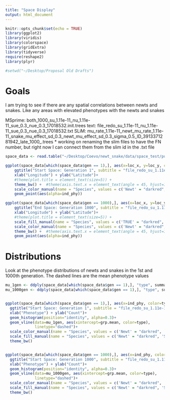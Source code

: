 ```yaml
---
title: "Space Display"
output: html_document
---
```


```r
knitr::opts_chunk$set(echo = TRUE)
library(ggplot2)
library(viridis)
library(colorspace)
library(gridExtra)
library(tidyverse)
require(reshape2)
library(plyr)

#setwd("~/Desktop/Proposal Old Drafts")
```

# Goals

I am trying to see if there are any spatial correlations between newts and snakes. Like any areas with elevated phenotypes with the newts and snakes

MSprime: both_1000_su_1.11e-11_nu_1.11e-11_sue_0.3_nue_0.3_17018532.init.trees
text: file_redo_su_1.11e-11_nu_1.11e-11_sue_0.3_nue_0.3_17018532.txt
SLiM: mu_rate_1.11e-11_newt_mu_rate_1.11e-11_snake_mu_effect_sd_0.3_newt_mu_effect_sd_0.3_sigma_0.5_ID_3913371281942_late_1000_.trees
* working on renaming the slim files to have the FN number, but right now I can connect them from the slim id in the .txt file

```r
space_data <- read.table("~/Desktop/Coevo/newt_snake/data/space_test/pulled_info_test.txt", header = TRUE)

ggplot(space_data[which(space_data$gen == 1),], aes(x=loc_x, y=loc_y, color=type)) +
    ggtitle("Start Space: Generation 1", subtitle = "file_redo_su_1.11e-11_nu_1.11e-11_sue_0.3_nue_0.3_17018532.txt") +
    xlab("Longitude") + ylab("Latitude")+
    #theme(plot.title = element_text(size=5)) +
    theme_bw() +  #theme(axis.text.x = element_text(angle = 45, hjust=1, size = 8))+
    scale_color_manual(name = "Species", values = c('Newt' = "darkred", 'Snake' = "steelblue"), labels=c("Snakes", "Newts"))+
    geom_point(aes(alpha=ind_phy))

ggplot(space_data[which(space_data$gen == 1000),], aes(x=loc_x, y=loc_y, color=type)) +
    ggtitle("End Space: Generation 1000", subtitle = "file_redo_su_1.11e-11_nu_1.11e-11_sue_0.3_nue_0.3_17018532.txt") +
    xlab("Longitude") + ylab("Latitude")+
    #theme(plot.title = element_text(size=5)) +
    scale_fill_manual(name = "Species", values = c('TRUE' = "darkred", 'FALSE' = "steelblue"), labels=c("Snakes", "Newts"))+
    scale_color_manual(name = "Species", values = c('Newt' = "darkred", 'Snake' = "steelblue"), labels=c("Snakes", "Newts"))+
    theme_bw() +  #theme(axis.text.x = element_text(angle = 45, hjust=1, size = 8))+
    geom_point(aes(alpha=ind_phy))

```
# Distributions 

Look at the phenotype distributions of newts and snakes in the 1st and 1000th generation. The dashed lines are the mean phenotype values 

```r

mu_1gen <- ddply(space_data[which(space_data$gen == 1),], "type", summarise, grp.mean=mean(ind_phy))
mu_1000gen <- ddply(space_data[which(space_data$gen == 1),], "type", summarise, grp.mean=mean(ind_phy))


ggplot(space_data[which(space_data$gen == 1),], aes(x=ind_phy, color=type, fill=type), alpha=0.3) +
  ggtitle("Start Space: Generation 1", subtitle = "file_redo_su_1.11e-11_nu_1.11e-11_sue_0.3_nue_0.3_17018532.txt") +
  xlab("Phenotype") + ylab("Count")+
  geom_histogram(position="identity", alpha=0.3)+
  geom_vline(data=mu_1gen, aes(xintercept=grp.mean, color=type),
             linetype="dashed")+
  scale_color_manual(name = "Species", values = c('Newt' = "darkred", 'Snake' = "steelblue"), labels=c("Snakes", "Newts"))+ 
  scale_fill_manual(name = "Species", values = c('Newt' = "darkred", 'Snake' = "steelblue"), labels=c("Snakes", "Newts"))+ 
  theme_bw()


ggplot(space_data[which(space_data$gen == 1000),], aes(x=ind_phy, color=type, fill=type), alpha=0.3) +
  ggtitle("Start Space: Generation 1000", subtitle = "file_redo_su_1.11e-11_nu_1.11e-11_sue_0.3_nue_0.3_17018532.txt") +
  xlab("Phenotype") + ylab("Count")+
  geom_histogram(position="identity", alpha=0.3)+
  geom_vline(data=mu_1000gen, aes(xintercept=grp.mean, color=type),
             linetype="dashed")+
  scale_color_manual(name = "Species", values = c('Newt' = "darkred", 'Snake' = "steelblue"), labels=c("Snakes", "Newts"))+ 
  scale_fill_manual(name = "Species", values = c('Newt' = "darkred", 'Snake' = "steelblue"), labels=c("Snakes", "Newts"))+ 
  theme_bw()

```
